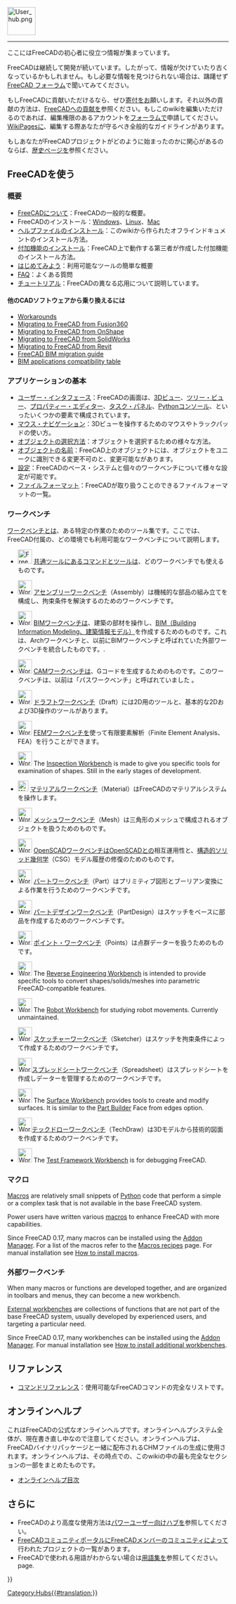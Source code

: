 <languages/>
{{TOCright}}
[[Image:User_hub.png|64px]]
----

ここにはFreeCADの初心者に役立つ情報が集まっています。 

FreeCADは継続して開発が続いています。したがって、情報が欠けていたり古くなっているかもしれません。もし必要な情報を見つけられない場合は、躊躇せず[https://forum.freecad.org FreeCAD フォーラム]で聞いてみてください。

もしFreeCADに貢献いただけるなら、ぜひ[[donate/ja|寄付]]をお願いします。それ以外の貢献の方法は、[[Help_FreeCAD/ja|FreeCADへの貢献]]を参照ください。もしこのwikiを編集いただけるのであれば、編集権限のあるアカウントを[https://forum.freecad.org/viewtopic.php?f=21&t=6830 フォーラムで]申請してください。[[WikiPages|WikiPages]]に、編集する際あなたが守るべき全般的なガイドラインがあります。

もしあなたがFreeCADプロジェクトがどのように始まったのかに関心があるのならば、[[History|歴史]]ページを参照ください。

<span id="Using_FreeCAD"></span>
== FreeCADを使う ==

<span id="Introduction"></span>
=== 概要 ===

* [[About FreeCAD/ja|FreeCADについて]]：FreeCADの一般的な概要。
* FreeCADのインストール：[[Installing_on_Windows/ja|Windows]]、[[Installing_on_Linux/ja|Linux]]、[[Installing_on_Mac/ja|Mac]]
* [[Installing Helpfile|ヘルプファイルのインストール]]：このwikiから作られたオフラインドキュメントのインストール方法。
* [[Installing_additional_components/ja|付加機能のインストール]]：FreeCAD上で動作する第三者が作成した付加機能のインストール方法。
* [[Getting started/ja|はじめてみよう]]：利用可能なツールの簡単な概要
* [[Frequently_asked_questions|FAQ]]：よくある質問
* [[Tutorials|チュートリアル]]：FreeCADの異なる応用について説明しています。

<span id="Migrating_from_other_software?"></span>
==== 他のCADソフトウェアから乗り換えるには ====

* [[Workarounds|Workarounds]]
* [[Migrating_to_FreeCAD_from_Fusion360|Migrating to FreeCAD from Fusion360]]
* [[Migrating_to_FreeCAD_from_OnShape|Migrating to FreeCAD from OnShape]]
* [[Migrating_to_FreeCAD_from_SolidWorks|Migrating to FreeCAD from SolidWorks]]
* [[Migrating_to_FreeCAD_from_Revit|Migrating to FreeCAD from Revit]]
* [https://yorik.uncreated.net/blog/2020-010-freecad-bim-guide FreeCAD BIM migration guide]
* [[BIM_application_compatibility_table|BIM applications compatibility table]]

<span id="Basic_application"></span>
=== アプリケーションの基本 ===

* [[Interface/ja|ユーザー・インタフェース]]：FreeCADの画面は、[[3D_view|3Dビュー]]、[[Tree_view|ツリー・ビュー]]、[[Property_editor/ja|プロパティー・エディター]]、[[Task_panel|タスク・パネル]]、[[Python_console|Pythonコンソール]]、といったいくつかの要素で構成されています。
* [[Mouse_navigation/ja|マウス・ナビゲーション]]：3Dビューを操作するためのマウスやトラックパッドの使い方。
* [[Selection_methods/ja|オブジェクトの選択方法]]：オブジェクトを選択するための様々な方法。
* [[Object_name/ja|オブジェクトの名前]]：FreeCAD上のオブジェクトには、オブジェクトをユニークに識別できる変更不可の{{incode|Name}}と、変更可能な{{incode|Label}}があります。
* [[Preferences Editor/ja|設定]]：FreeCADのベース・システムと個々のワークベンチについて様々な設定が可能です。
* [[Import_Export/ja|ファイルフォーマット]]：FreeCADが取り扱うことのできるファイルフォーマットの一覧。

<span id="Workbenches"></span>
=== ワークベンチ ===

[[Workbenches|ワークベンチ]]とは、ある特定の作業のためのツール集です。ここでは、FreeCAD付属の、どの環境でも利用可能なワークベンチについて説明します。

<!--Please keep this list consistent with Online_Help_Toc and Workbenches-->
* [[Image:Freecad.svg|32px]] [[Std_Base/ja|共通ツール]]にあるコマンドとツールは、どのワークベンチでも使えるものです。

* [[Image:Workbench_Assembly.svg|32px]] [[Assembly_Workbench/ja|アセンブリーワークベンチ]]（Assembly）は機械的な部品の組み立てを構成し、拘束条件を解決するのためのワークベンチです。 {{Version|1.0}}

* [[Image:Workbench_BIM.svg|32px]] [[BIM_Workbench/ja|BIMワークベンチ]]は、建築の部材を操作し、[https://ja.wikipedia.org/wiki/BIM BIM（Building Information Modeling、建築情報モデル）]を作成するためのものです。これは、Archワークベンチと、以前にBIMワークベンチと呼ばれていた外部ワークベンチを統合したものです。{{VersionMinus|0.21}}.

* [[Image:Workbench_CAM.svg|32px]] [[CAM_Workbench/ja|CAMワークベンチ]]は、Gコードを生成するためのものです。このワークベンチは、以前は「パスワークベンチ」と呼ばれていました {{VersionMinus|0.21}}。

* [[Image:Workbench_Draft.svg|32px]] [[Draft_Workbench|ドラフトワークベンチ]]（Draft）には2D用のツールと、基本的な2Dおよび3D操作のツールがあります。

* [[Image:Workbench_FEM.svg|32px]] [[FEM_Workbench/ja|FEMワークベンチ]]を使って有限要素解析（Finite Element Analysis、FEA）を行うことができます。

* [[Image:Workbench_Inspection.svg|32px]] The [[Inspection_Workbench|Inspection Workbench]] is made to give you specific tools for examination of shapes. Still in the early stages of development.

* [[Image:Workbench_Material.svg|24px]] [[Material_Workbench|マテリアルワークベンチ]]（Material）はFreeCADのマテリアルシステムを操作します。

* [[Image:Workbench_Mesh.svg|32px]] [[Mesh_Workbench/ja|メッシュワークベンチ]]（Mesh）は三角形のメッシュで構成されるオブジェクトを扱うためのものです。

* [[Image:Workbench_OpenSCAD.svg|32px]] [[OpenSCAD_Workbench/ja|OpenSCADワークベンチ]]はOpenSCADとの相互運用性と、[[Constructive_solid_geometry|構造的ソリッド幾何学]]（CSG）モデル履歴の修復のためのものです。

* [[Image:Workbench_Part.svg|32px]] [[Part_Workbench/ja|パートワークベンチ]]（Part）はプリミティブ図形とブーリアン変換による作業を行うためのワークベンチです。

* [[Image:Workbench_PartDesign.svg|32px]] [[PartDesign_Workbench/ja|パートデザインワークベンチ]]（PartDesign）はスケッチをベースに部品を作成するためのワークベンチです。

* [[Image:Workbench_Points.svg|32px]] [[Points_Workbench/ja|ポイント・ワークベンチ]]（Points）は点群データーを扱うためのものです。

* [[Image:Workbench_Reverse_Engineering.svg|32px]] The [[Reverse_Engineering_Workbench|Reverse Engineering Workbench]] is intended to provide specific tools to convert shapes/solids/meshes into parametric FreeCAD-compatible features.

* [[Image:Workbench_Robot.svg|32px]] The [[Robot_Workbench|Robot Workbench]] for studying robot movements. Currently unmaintained.

* [[Image:Workbench_Sketcher.svg|32px]] [[Sketcher_Workbench/ja|スケッチャーワークベンチ]]（Sketcher）はスケッチを拘束条件によって作成するためのワークベンチです。

* [[Image:Workbench_Spreadsheet.svg|32px]][[Spreadsheet_Workbench/ja|スプレッドシートワークベンチ]]（Spreadsheet）はスプレッドシートを作成しデーターを管理するためのワークベンチです。

* [[Image:Workbench_Surface.svg|32px]] The [[Surface_Workbench|Surface Workbench]] provides tools to create and modify surfaces. It is similar to the [[Part_Builder|Part Builder]] Face from edges option.

* [[Image:Workbench_TechDraw.svg|32px]][[TechDraw_Workbench/ja|テックドローワークベンチ]]（TechDraw）は3Dモデルから技術的図面を作成するためのワークベンチです。

* [[Image:Workbench_Test.svg|32px]] The [[Testing|Test Framework Workbench]] is for debugging FreeCAD.

<span id="Macros"></span>
=== マクロ ===

[[Macros|Macros]] are relatively small snippets of [[Python|Python]] code that perform a simple or a complex task that is not available in the base FreeCAD system.

Power users have written various [[macros|macros]] to enhance FreeCAD with more capabilities.

Since FreeCAD 0.17, many macros can be installed using the [[Std_AddonMgr|Addon Manager]]. For a list of the macros refer to the [[Macros_recipes|Macros recipes]] page. For manual installation see [[How_to_install_macros|How to install macros]].

<span id="External_workbenches"></span>
=== 外部ワークベンチ ===

When many macros or functions are developed together, and are organized in toolbars and menus, they can become a new workbench.

[[External_workbenches|External workbenches]] are collections of functions that are not part of the base FreeCAD system, usually developed by experienced users, and targeting a particular need.

Since FreeCAD 0.17, many workbenches can be installed using the [[Std_AddonMgr|Addon Manager]]. For manual installation see [[How_to_install_additional_workbenches|How to install additional workbenches]].

<span id="Reference"></span>
==リファレンス==

* [[List of Commands|コマンドリファレンス]]：使用可能なFreeCADコマンドの完全なリストです。

<span id="Online_Help"></span>
==オンラインヘルプ==

<!-- To download the online help in FreeCAD you need to set the proper Url in the [[Preferences Editor|Preferences Editor]] of FreeCAD. Currently the right url has to point to this page. That means you need to set it to:
 [http://juergen-riegel.net/FreeCAD/Docu/index.php/User_hub http://juergen-riegel.net/FreeCAD/Docu/index.php/User_hub]
-->

これはFreeCADの公式なオンラインヘルプです。オンラインヘルプシステム全体が、現在書き直し中なので注意してください。オンラインヘルプは、FreeCADバイナリパッケージと一緒に配布されるCHMファイルの生成に使用されます。オンラインヘルプは、その時点での、このwikiの中の最も完全なセクションの一部をまとめたものです。
* [[Online Help Toc/ja|オンラインヘルプ目次]]

<span id="More"></span>
== さらに ==

* FreeCADのより高度な使用方法は[[Power users hub/ja|パワーユーザー向けハブ]]を参照してください。
* [[FreeCAD Community Portal/ja|FreeCADコミュニティポータル]]にFreeCADメンバーのコミュニティによって行われたプロジェクトの一覧があります。
* FreeCADで使われる用語がわからない場合は[[Glossary/ja|用語集]]を参照してください。 page.


{{Userdocnavi{{#translation:}}}}
[[Category:Hubs{{#translation:}}]]